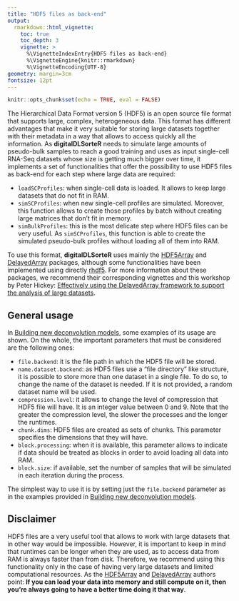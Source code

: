 ```yaml
---
title: "HDF5 files as back-end"
output: 
  rmarkdown::html_vignette:
    toc: true
    toc_depth: 3
    vignette: >
      %\VignetteIndexEntry{HDF5 files as back-end}
      %\VignetteEngine{knitr::rmarkdown}
      %\VignetteEncoding{UTF-8}
geometry: margin=3cm
fontsize: 12pt
---
```


```r
knitr::opts_chunk$set(echo = TRUE, eval = FALSE)
```

The Hierarchical Data Format version 5 (HDF5) is an open source file format that supports large, complex, heterogeneous data. This format has different advantages that make it very suitable for storing large datasets together with their metadata in a way that allows to access quickly all the information. As **digitalDLSorteR** needs to simulate large amounts of pseudo-bulk samples to reach a good training and uses as input single-cell RNA-Seq datasets whose size is getting much bigger over time, it implements a set of functionalities that offer the possibility to use HDF5 files as back-end for each step where large data are required:

* `loadSCProfiles`: when single-cell data is loaded. It allows to keep large datasets that do not fit in RAM.
* `simSCProfiles`: when new single-cell profiles are simulated. Moreover, this function allows to create those profiles by batch without creating large matrices that don't fit in memory.
* `simBulkProfiles`: this is the most delicate step where HDF5 files can be very useful. As `simSCProfiles`, this function is able to create the simulated pseudo-bulk profiles without loading all of them into RAM. 

To use this format, **digitalDLSorteR** uses mainly the [HDF5Array](https://bioconductor.org/packages/release/bioc/html/HDF5Array.html) and [DelayedArray](https://bioconductor.org/packages/release/bioc/html/DelayedArray.html) packages, although some functionalities have been implemented using directly [rhdf5](https://www.bioconductor.org/packages/release/bioc/html/rhdf5.html). For more information about these packages, we recommend their corresponding vignettes and this workshop by Peter Hickey: [Effectively using the DelayedArray framework to support the analysis of large datasets](https://petehaitch.github.io/BioC2020_DelayedArray_workshop/articles/Effectively_using_the_DelayedArray_framework_for_users.html).

## General usage

In [Building new deconvolution models](newModels.html), some examples of its usage are shown. On the whole, the important parameters that must be considered are the following ones:

* `file.backend`: it is the file path in which the HDF5 file will be stored.
* `name.dataset.backend`: as HDF5 files use a "file directory" like structure, it is possible to store more than one dataset in a single file. To do so, to change the name of the dataset is needed. If it is not provided, a random dataset name will be used. 
* `compression.level`: it allows to change the level of compression that HDF5 file will have. It is an integer value between 0 and 9. Note that the greater the compression level, the slower the processes and the longer the runtimes. 
* `chunk.dims`: HDF5 files are created as sets of chunks. This parameter specifies the dimensions that they will have.
* `block.processing`: when it is available, this parameter allows to indicate if data should be treated as blocks in order to avoid loading all data into RAM. 
* `block.size`: if available, set the number of samples that will be simulated in each iteration during the process. 

The simplest way to use it is by setting just the `file.backend` parameter as in the examples provided in [Building new deconvolution models](newModels.html). 

## Disclaimer

HDF5 files are a very useful tool that allows to work with large datasets that in other way would be impossible. However, it is important to keep in mind that runtimes can be longer when they are used, as to access data from RAM is always faster than from disk. Therefore, we recommend using this functionality only in the case of having very large datasets and limited computational resources. As the [HDF5Array](https://bioconductor.org/packages/release/bioc/html/HDF5Array.html) and [DelayedArray](https://bioconductor.org/packages/release/bioc/html/DelayedArray.html) authors point: **If you can load your data into memory and still compute on it, then you’re always going to have a better time doing it that way**.
